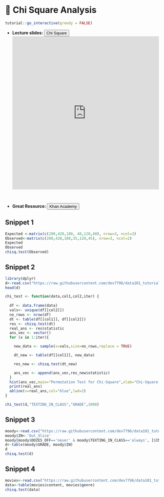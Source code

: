 # 🔖 Chi Square Analysis {#chitest}

<script src="files/js/dcl.js"></script>
<link rel="stylesheet" href="https://maxcdn.bootstrapcdn.com/bootstrap/3.4.1/css/bootstrap.min.css">
<script src="https://maxcdn.bootstrapcdn.com/bootstrap/3.4.1/js/bootstrap.min.js"></script>

```r
tutorial::go_interactive(greedy = FALSE)

```

- **Lecture slides: **     <button class="btn btn-primary" data-toggle="collapse" data-target="#CS12">Chi Square</button> 
<div id="CS12" class="collapse">
<embed src="https://docs.google.com/presentation/d/1h-h2S5lW6ReFwdeJKNflPpE0iCjoS08T0mpgSLiFv88/edit?usp=sharing" width="100%" height="500px"></embed>
</div>

<br>

- **Great Resource: **     <a href = "https://www.khanacademy.org/math/ap-statistics/chi-square-tests/chi-square-goodness-fit/v/chi-square-statistic" target="_blank"> <button class="btn btn-primary" data-toggle="collapse" data-target="#KH12">Khan Academy</button> </a>

## Snippet 1

```r
Expected <-matrix(c(200,420,180, 40,120,40), nrow=3, ncol=2)
Observed<-matrix(c(200,420,180,35,120,45), nrow=3, ncol=2)
Expected
Observed
chisq.test(Observed)
```

## Snippet 2

```r
library(dplyr)
d<-read.csv("https://raw.githubusercontent.com/dev7796/data101_tutorial/main/files/dataset/moody2022_new.csv")
head(d)

chi_test <- function(data,col1,col2,iter) {
  
  df <- data.frame(data)
  vals<- unique(df[[col2]])
  no_rows <- nrow(df)
  dt <- table(df[[col1]], df[[col2]])
  res <- chisq.test(dt)
  real_ans <- res$statistic
  ans_vec <- vector()
  for (x in 1:iter){

    new_data <- sample(x=vals,size=no_rows,replace = TRUE)

    dt_new <- table(df[[col1]], new_data)

    res_new <- chisq.test(dt_new)

    ans_vec <- append(ans_vec,res_new$statistic)
  }
  hist(ans_vec,main="Permutation Test for Chi-Square",xlab="Chi-Square Values")
  print(real_ans)
  abline(v=real_ans,col="blue",lwd=2)
}

```


```r

chi_test(d,"TEXTING_IN_CLASS","GRADE",1000)

```

## Snippet 3

```r
moody<-read.csv("https://raw.githubusercontent.com/dev7796/data101_tutorial/main/files/dataset/moody2022_new.csv")
moody$IN<-'Out_Slice'
moody[moody$DOZES_OFF=='never' & moody$TEXTING_IN_CLASS=='always', ]$IN<-'In_Slice'
d<-table(moody$GRADE, moody$IN)
d
chisq.test(d)
```

## Snippet 4


```r
movies<-read.csv("https://raw.githubusercontent.com/dev7796/data101_tutorial/main/files/dataset/Movies2022F-4.csv")
data<-table(movies$content, movies$genre)
chisq.test(data)
```

